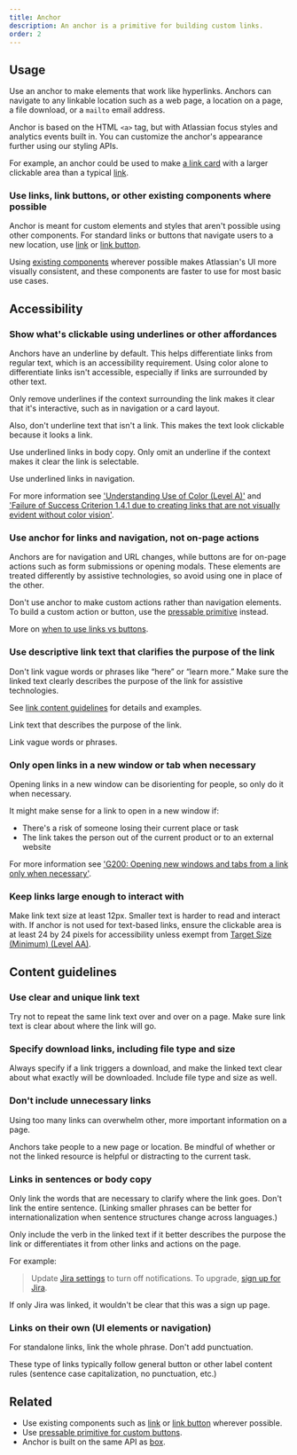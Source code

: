 ```yaml
---
title: Anchor
description: An anchor is a primitive for building custom links.
order: 2
---
```


## Usage

Use an anchor to make elements that work like hyperlinks. Anchors can navigate to any linkable
location such as a web page, a location on a page, a file download, or a `mailto` email address.

Anchor is based on the HTML `<a>` tag, but with Atlassian focus styles and analytics events built
in. You can customize the anchor's appearance further using our styling APIs.

For example, an anchor could be used to make
[a link card](/components/primitives/anchor/examples#advanced-styling) with a larger clickable area
than a typical [link](/components/link/examples).

### Use links, link buttons, or other existing components where possible

Anchor is meant for custom elements and styles that aren't possible using other components. For
standard links or buttons that navigate users to a new location, use
[link](/components/link/examples) or [link button](/components/button/link-button/examples).

Using [existing components](/components) wherever possible makes Atlassian's UI more visually
consistent, and these components are faster to use for most basic use cases.

## Accessibility

### Show what's clickable using underlines or other affordances

Anchors have an underline by default. This helps differentiate links from regular text, which is an
accessibility requirement. Using color alone to differentiate links isn't accessible, especially if
links are surrounded by other text.

Only remove underlines if the context surrounding the link makes it clear that it's interactive,
such as in navigation or a card layout.

Also, don't underline text that isn't a link. This makes the text look clickable because it looks a
link.

<!-- TODO: Add do/dont images once designed (if necessary?) -->

<DoDont type="do">
	Use underlined links in body copy. Only omit an underline if the context makes it clear the link
	is selectable.
</DoDont>

<DoDont type="dont">Use underlined links in navigation.</DoDont>

For more information see
['Understanding Use of Color (Level A)'](https://www.w3.org/WAI/WCAG22/Understanding/use-of-color.html)
and
['Failure of Success Criterion 1.4.1 due to creating links that are not visually evident without color vision'](https://www.w3.org/WAI/WCAG22/Techniques/failures/F73).

### Use anchor for links and navigation, not on-page actions

Anchors are for navigation and URL changes, while buttons are for on-page actions such as form
submissions or opening modals. These elements are treated differently by assistive technologies, so
avoid using one in place of the other.

Don't use anchor to make custom actions rather than navigation elements. To build a custom action or
button, use the [pressable primitive](/components/primitives/pressable/examples) instead.

More on
[when to use links vs buttons](/components/button/usage#use-buttons-for-actions-and-links-for-navigation).

### Use descriptive link text that clarifies the purpose of the link

Don't link vague words or phrases like “here” or “learn more.” Make sure the linked text clearly
describes the purpose of the link for assistive technologies.

See [link content guidelines](/components/primitives/anchor/usage#content-guidelines) for details
and examples.

<!-- TODO: Crosslink updated link content guidance. Should be info in language and grammar and link component. (snippet time?) -->
<!-- TODO: Add some Do/Don't images as examples -->

<DoDont type="do">Link text that describes the purpose of the link.</DoDont>

<DoDont type="dont">Link vague words or phrases.</DoDont>

### Only open links in a new window or tab when necessary

Opening links in a new window can be disorienting for people, so only do it when necessary.

It might make sense for a link to open in a new window if:

- There's a risk of someone losing their current place or task
- The link takes the person out of the current product or to an external website

For more information see
['G200: Opening new windows and tabs from a link only when necessary'](https://www.w3.org/TR/WCAG20-TECHS/G200.html).

### Keep links large enough to interact with

Make link text size at least 12px. Smaller text is harder to read and interact with. If anchor is
not used for text-based links, ensure the clickable area is at least 24 by 24 pixels for
accessibility unless exempt from
[Target Size (Minimum) (Level AA)](https://www.w3.org/WAI/WCAG22/Understanding/target-size-minimum.html).

## Content guidelines

### Use clear and unique link text

Try not to repeat the same link text over and over on a page. Make sure link text is clear about
where the link will go.

### Specify download links, including file type and size

Always specify if a link triggers a download, and make the linked text clear about what exactly will
be downloaded. Include file type and size as well.

<!-- TODO: add example of this -->

### Don't include unnecessary links

Using too many links can overwhelm other, more important information on a page.

Anchors take people to a new page or location. Be mindful of whether or not the linked resource is
helpful or distracting to the current task.

### Links in sentences or body copy

Only link the words that are necessary to clarify where the link goes. Don't link the entire
sentence. (Linking smaller phrases can be better for internationalization when sentence structures
change across languages.)

Only include the verb in the linked text if it better describes the purpose the link or
differentiates it from other links and actions on the page.

For example:

> Update [Jira settings](/components/button/usage#use-buttons-for-actions-and-links-for-navigation)
> to turn off notifications. To upgrade,
> [sign up for Jira](/components/button/usage#use-buttons-for-actions-and-links-for-navigation).

If only Jira was linked, it wouldn't be clear that this was a sign up page.

### Links on their own (UI elements or navigation)

For standalone links, link the whole phrase. Don't add punctuation.

These type of links typically follow general button or other label content rules (sentence case
capitalization, no punctuation, etc.)

## Related

- Use existing components such as [link](/components/link/examples) or
  [link button](/components/button/link-button/examples) wherever possible.
- Use [pressable primitive for custom buttons](/components/primitives/button/usage).
- Anchor is built on the same API as [box](/components/primitives/box/usage).
